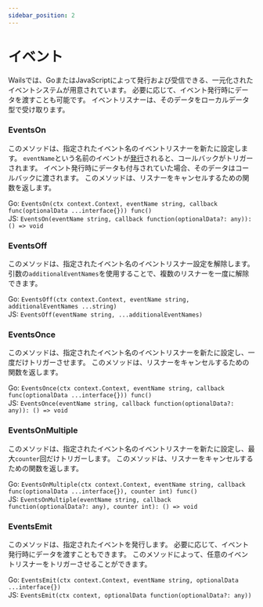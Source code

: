 ```yaml
---
sidebar_position: 2
---
```


# イベント

Wailsでは、GoまたはJavaScriptによって発行および受信できる、一元化されたイベントシステムが用意されています。 必要に応じて、イベント発行時にデータを渡すことも可能です。 イベントリスナーは、そのデータをローカルデータ型で受け取ります。

### EventsOn

このメソッドは、指定されたイベント名のイベントリスナーを新たに設定します。 `eventName`という名前のイベントが[発行](#EventsEmit)されると、コールバックがトリガーされます。 イベント発行時にデータも付与されていた場合、そのデータはコールバックに渡されます。 このメソッドは、リスナーをキャンセルするための関数を返します。

Go: `EventsOn(ctx context.Context, eventName string, callback func(optionalData ...interface{})) func()`<br/> JS: `EventsOn(eventName string, callback function(optionalData?: any)): () => void`

### EventsOff

このメソッドは、指定されたイベント名のイベントリスナー設定を解除します。引数の`additionalEventNames`を使用することで、複数のリスナーを一度に解除できます。

Go: `EventsOff(ctx context.Context, eventName string, additionalEventNames ...string)`<br/> JS: `EventsOff(eventName string, ...additionalEventNames)`

### EventsOnce

このメソッドは、指定されたイベント名のイベントリスナーを新たに設定し、一度だけトリガーさせます。 このメソッドは、リスナーをキャンセルするための関数を返します。

Go: `EventsOnce(ctx context.Context, eventName string, callback func(optionalData ...interface{})) func()`<br/> JS: `EventsOnce(eventName string, callback function(optionalData?: any)): () => void`

### EventsOnMultiple

このメソッドは、指定されたイベント名のイベントリスナーを新たに設定し、最大`counter`回だけトリガーします。 このメソッドは、リスナーをキャンセルするための関数を返します。

Go: `EventsOnMultiple(ctx context.Context, eventName string, callback func(optionalData ...interface{}), counter int) func()`<br/> JS: `EventsOnMultiple(eventName string, callback function(optionalData?: any), counter int): () => void`

### EventsEmit

このメソッドは、指定されたイベントを発行します。 必要に応じて、イベント発行時にデータを渡すこともできます。 このメソッドによって、任意のイベントリスナーをトリガーさせることができます。

Go: `EventsEmit(ctx context.Context, eventName string, optionalData ...interface{})`<br/> JS: `EventsEmit(ctx context, optionalData function(optionalData?: any))`
